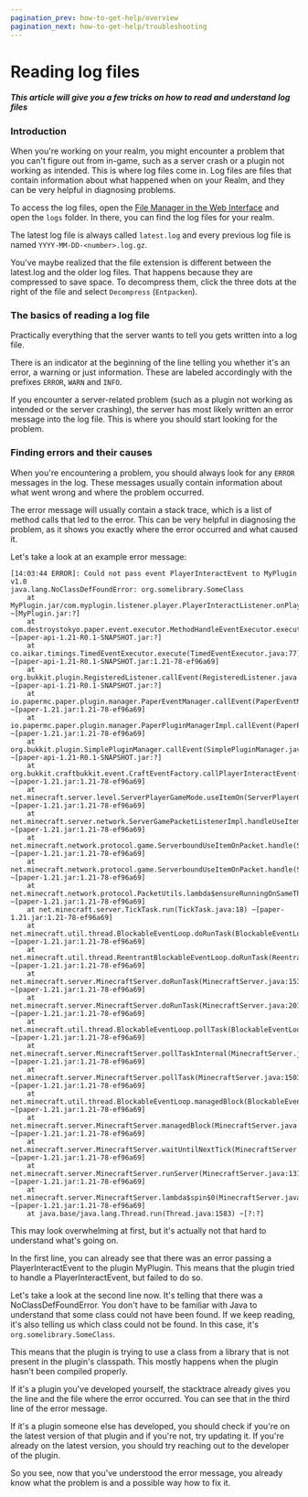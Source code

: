 ```yaml
---
pagination_prev: how-to-get-help/overview
pagination_next: how-to-get-help/troubleshooting
---
```


# Reading log files

##### This article will give you a few tricks on how to read and understand log files

### Introduction

When you're working on your realm, you might encounter a problem that you can't figure out from in-game, such as a server crash or a plugin not working as intended.
This is where log files come in. Log files are files that contain information about what happened when on your Realm, and they can be very helpful in diagnosing problems.

To access the log files, open the [File Manager in the Web Interface](../web-interface/file-manager) and open the `logs` folder. In there, you can find the log files for your realm.

The latest log file is always called `latest.log` and every previous log file is named `YYYY-MM-DD-<number>.log.gz`.

You've maybe realized that the file extension is different between the latest.log and the older log files. That happens because they are compressed to save space. To decompress them, click the three dots at the right of the file and select `Decompress` (`Entpacken`).

### The basics of reading a log file

Practically everything that the server wants to tell you gets written into a log file.

There is an indicator at the beginning of the line telling you whether it's an error, a warning or just information. These are labeled accordingly with the prefixes `ERROR`, `WARN` and `INFO`.

If you encounter a server-related problem (such as a plugin not working as intended or the server crashing), the server has most likely written an error message into the log file. This is where you should start looking for the problem.

### Finding errors and their causes

When you're encountering a problem, you should always look for any `ERROR` messages in the log. These messages usually contain information about what went wrong and where the problem occurred.

The error message will usually contain a stack trace, which is a list of method calls that led to the error. This can be very helpful in diagnosing the problem, as it shows you exactly where the error occurred and what caused it.

Let's take a look at an example error message:

```
[14:03:44 ERROR]: Could not pass event PlayerInteractEvent to MyPlugin v1.0
java.lang.NoClassDefFoundError: org.somelibrary.SomeClass
    at MyPlugin.jar/com.myplugin.listener.player.PlayerInteractListener.onPlayerInteract(PlayerInteractListener.java:12) ~[MyPlugin.jar:?]
    at com.destroystokyo.paper.event.executor.MethodHandleEventExecutor.execute(MethodHandleEventExecutor.java:40) ~[paper-api-1.21-R0.1-SNAPSHOT.jar:?]
    at co.aikar.timings.TimedEventExecutor.execute(TimedEventExecutor.java:77) ~[paper-api-1.21-R0.1-SNAPSHOT.jar:1.21-78-ef96a69]
    at org.bukkit.plugin.RegisteredListener.callEvent(RegisteredListener.java:70) ~[paper-api-1.21-R0.1-SNAPSHOT.jar:?]
    at io.papermc.paper.plugin.manager.PaperEventManager.callEvent(PaperEventManager.java:54) ~[paper-1.21.jar:1.21-78-ef96a69]
    at io.papermc.paper.plugin.manager.PaperPluginManagerImpl.callEvent(PaperPluginManagerImpl.java:131) ~[paper-1.21.jar:1.21-78-ef96a69]
    at org.bukkit.plugin.SimplePluginManager.callEvent(SimplePluginManager.java:628) ~[paper-api-1.21-R0.1-SNAPSHOT.jar:?]
    at org.bukkit.craftbukkit.event.CraftEventFactory.callPlayerInteractEvent(CraftEventFactory.java:595) ~[paper-1.21.jar:1.21-78-ef96a69]
    at net.minecraft.server.level.ServerPlayerGameMode.useItemOn(ServerPlayerGameMode.java:536) ~[paper-1.21.jar:1.21-78-ef96a69]
    at net.minecraft.server.network.ServerGamePacketListenerImpl.handleUseItemOn(ServerGamePacketListenerImpl.java:1871) ~[paper-1.21.jar:1.21-78-ef96a69]
    at net.minecraft.network.protocol.game.ServerboundUseItemOnPacket.handle(ServerboundUseItemOnPacket.java:44) ~[paper-1.21.jar:1.21-78-ef96a69]
    at net.minecraft.network.protocol.game.ServerboundUseItemOnPacket.handle(ServerboundUseItemOnPacket.java:11) ~[paper-1.21.jar:1.21-78-ef96a69]
    at net.minecraft.network.protocol.PacketUtils.lambda$ensureRunningOnSameThread$0(PacketUtils.java:56) ~[paper-1.21.jar:1.21-78-ef96a69]
    at net.minecraft.server.TickTask.run(TickTask.java:18) ~[paper-1.21.jar:1.21-78-ef96a69]
    at net.minecraft.util.thread.BlockableEventLoop.doRunTask(BlockableEventLoop.java:151) ~[paper-1.21.jar:1.21-78-ef96a69]
    at net.minecraft.util.thread.ReentrantBlockableEventLoop.doRunTask(ReentrantBlockableEventLoop.java:24) ~[paper-1.21.jar:1.21-78-ef96a69]
    at net.minecraft.server.MinecraftServer.doRunTask(MinecraftServer.java:1533) ~[paper-1.21.jar:1.21-78-ef96a69]
    at net.minecraft.server.MinecraftServer.doRunTask(MinecraftServer.java:201) ~[paper-1.21.jar:1.21-78-ef96a69]
    at net.minecraft.util.thread.BlockableEventLoop.pollTask(BlockableEventLoop.java:125) ~[paper-1.21.jar:1.21-78-ef96a69]
    at net.minecraft.server.MinecraftServer.pollTaskInternal(MinecraftServer.java:1510) ~[paper-1.21.jar:1.21-78-ef96a69]
    at net.minecraft.server.MinecraftServer.pollTask(MinecraftServer.java:1503) ~[paper-1.21.jar:1.21-78-ef96a69]
    at net.minecraft.util.thread.BlockableEventLoop.managedBlock(BlockableEventLoop.java:135) ~[paper-1.21.jar:1.21-78-ef96a69]
    at net.minecraft.server.MinecraftServer.managedBlock(MinecraftServer.java:1462) ~[paper-1.21.jar:1.21-78-ef96a69]
    at net.minecraft.server.MinecraftServer.waitUntilNextTick(MinecraftServer.java:1469) ~[paper-1.21.jar:1.21-78-ef96a69]
    at net.minecraft.server.MinecraftServer.runServer(MinecraftServer.java:1314) ~[paper-1.21.jar:1.21-78-ef96a69]
    at net.minecraft.server.MinecraftServer.lambda$spin$0(MinecraftServer.java:330) ~[paper-1.21.jar:1.21-78-ef96a69]
    at java.base/java.lang.Thread.run(Thread.java:1583) ~[?:?]
```

This may look overwhelming at first, but it's actually not that hard to understand what's going on.

In the first line, you can already see that there was an error passing a PlayerInteractEvent to the plugin MyPlugin.
This means that the plugin tried to handle a PlayerInteractEvent, but failed to do so.

Let's take a look at the second line now. It's telling that there was a NoClassDefFoundError. You don't have to be familiar with Java to understand that some class could not have been found.
If we keep reading, it's also telling us which class could not be found. In this case, it's `org.somelibrary.SomeClass`.

This means that the plugin is trying to use a class from a library that is not present in the plugin's classpath.
This mostly happens when the plugin hasn't been compiled properly.

If it's a plugin you've developed yourself, the stacktrace already gives you the line and the file where the error occurred. You can see that in the third line of the error message.

If it's a plugin someone else has developed, you should check if you're on the latest version of that plugin and if you're not, try updating it. If you're already on the latest version, you should try reaching out to the developer of the plugin.

So you see, now that you've understood the error message, you already know what the problem is and a possible way how to fix it.

[//]: # (TODO: Add another example)
